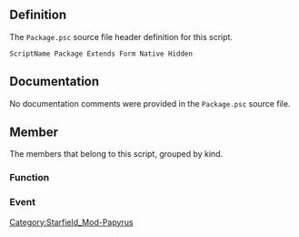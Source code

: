 {{Script_Object_Summary
| title = Package
| name = [[SFM:Script-Package|Package]]
| extends = [[SFM:Script-Form|Form]] → [[SFM:Script-ScriptObject|ScriptObject]]
| flags = Native, Hidden
}}


== Definition ==
The <code>Package.psc</code> source file header definition for this script.

<source lang="papyrus">
ScriptName Package Extends Form Native Hidden
</source>


== Documentation ==
No documentation comments were provided in the <code>Package.psc</code> source file.


== Member ==
The members that belong to this script, grouped by kind.

=== Function ===
{{Script_Object_Member_Summary
| title = GetOwningQuest
| script = [[SFM:Script-Package|Package]]
| name = [[SFM:Script-Package/GetOwningQuest|GetOwningQuest]]
| kind = Function
| flags = Native
| returns = Quest
| documentation = Returns the quest that owns this package
}}

{{Script_Object_Member_Summary
| title = GetTemplate
| script = [[SFM:Script-Package|Package]]
| name = [[SFM:Script-Package/GetTemplate|GetTemplate]]
| kind = Function
| flags = Native
| returns = Package
| documentation = Obtains the package that is the parent template of this one (if any)
}}

=== Event ===
{{Script_Object_Member_Summary
| title = OnStart
| script = [[SFM:Script-Package|Package]]
| name = [[SFM:Script-Package/OnStart|OnStart]]
| kind = Event
| parameters = Actor akActor
| documentation = Event called when the package first starts (in parallel with the fragment)
}}

{{Script_Object_Member_Summary
| title = OnEnd
| script = [[SFM:Script-Package|Package]]
| name = [[SFM:Script-Package/OnEnd|OnEnd]]
| kind = Event
| parameters = Actor akActor
| documentation = Event called when the package ends (in parallel with the fragment)
}}

{{Script_Object_Member_Summary
| title = OnChange
| script = [[SFM:Script-Package|Package]]
| name = [[SFM:Script-Package/OnChange|OnChange]]
| kind = Event
| parameters = Actor akActor
| documentation = Event called when the package changes (in parallel with the fragment)
}}


[[Category:Starfield_Mod-Papyrus]]

